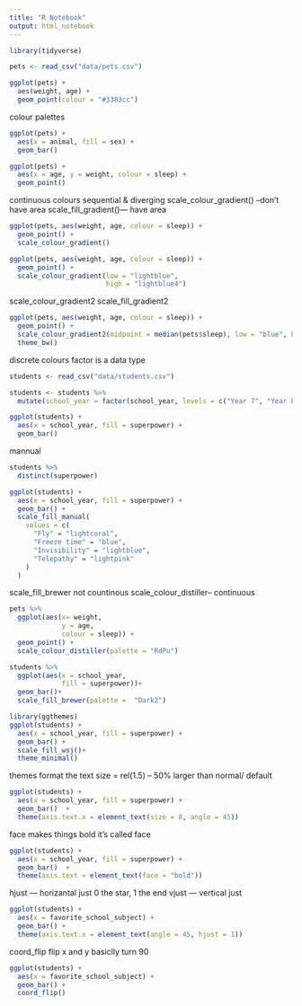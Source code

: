 ```yaml
---
title: "R Notebook"
output: html_notebook
---
```

```r
library(tidyverse)
```

```r
pets <- read_csv("data/pets.csv")
```

```r
ggplot(pets) + 
  aes(weight, age) +
  geom_point(colour = "#3383cc") 
```
colour palettes


```r
ggplot(pets) + 
  aes(x = animal, fill = sex) + 
  geom_bar()
```

```r
ggplot(pets) + 
  aes(x = age, y = weight, colour = sleep) + 
  geom_point()
```
continuous colours sequential & diverging
scale_colour_gradient() --don't have area
scale_fill_gradient()--- have area 

```r
ggplot(pets, aes(weight, age, colour = sleep)) +
  geom_point() +
  scale_colour_gradient()
```
```r
ggplot(pets, aes(weight, age, colour = sleep)) +
  geom_point() +
  scale_colour_gradient(low = "lightblue",
                        high = "lightblue4")
```
 scale_colour_gradient2 
  scale_fill_gradient2

```r
ggplot(pets, aes(weight, age, colour = sleep)) +
  geom_point() +
  scale_colour_gradient2(midpoint = median(pets$sleep), low = "blue", high = "red", mid = "white")+
  theme_bw()
```
discrete colours 
factor is a data type 
```r
students <- read_csv("data/students.csv")

students <- students %>%
  mutate(school_year = factor(school_year, levels = c("Year 7", "Year 8", "Year 9", "Year 10", "Year 11", "Year 12")))
```


```r
ggplot(students) +
  aes(x = school_year, fill = superpower) +
  geom_bar() 
```
mannual 
```r
students %>% 
  distinct(superpower)

ggplot(students) +
  aes(x = school_year, fill = superpower) +
  geom_bar() +
  scale_fill_manual(
    values = c(
      "Fly" = "lightcoral",
      "Freeze time" = "blue",
      "Invisibility" = "lightblue",
      "Telepathy" = "lightpink"
    )
  )
```
 scale_fill_brewer not countinous
scale_colour_distiller-- continuous 

```r
pets %>% 
  ggplot(aes(x= weight,
             y = age,
             colour = sleep)) +
  geom_point() +
  scale_colour_distiller(palette = "RdPu")
```
```r
students %>% 
  ggplot(aes(x = school_year,
             fill = superpower))+
  geom_bar()+
  scale_fill_brewer(palette =  "Dark2")

```
```r
library(ggthemes)
ggplot(students) +
  aes(x = school_year, fill = superpower) +
  geom_bar() +
  scale_fill_wsj()+
  theme_minimal()
```
themes 
format the text 
size = rel(1.5) -- 50% larger than normal/ default 
```r
ggplot(students) +
  aes(x = school_year, fill = superpower) +
  geom_bar()  +
  theme(axis.text.x = element_text(size = 8, angle = 45))
```
face makes things bold it's called face 
```r
ggplot(students) +
  aes(x = school_year, fill = superpower) +
  geom_bar()  +
  theme(axis.text = element_text(face = "bold"))
```


hjust --- horizantal just 0 the star, 1 the end
vjust --- vertical just 
```r
ggplot(students) +
  aes(x = favorite_school_subject) +
  geom_bar() + 
  theme(axis.text.x = element_text(angle = 45, hjust = 1))
```
coord_flip
flip x and y basiclly turn 90 
```r
ggplot(students) +
  aes(x = favorite_school_subject) +
  geom_bar() +
  coord_flip()
```








